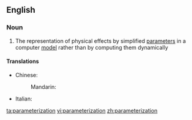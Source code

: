 {{also|parametrisation|parametrization|parameterisation}}
==English==

===Noun===
{{en-noun}}

# {{context|computing}} The representation of physical effects by simplified [[parameter]]s in a computer [[model]] rather than by computing them dynamically

====Translations====
{{trans-top|representation of physical effects}}
* Chinese:
*: Mandarin: {{t|cmn|参数化|sc=Hani}}
* Italian: {{t-|it|parametrizzazione|f}}
{{trans-mid}}
{{trans-bottom}}

[[ta:parameterization]]
[[vi:parameterization]]
[[zh:parameterization]]